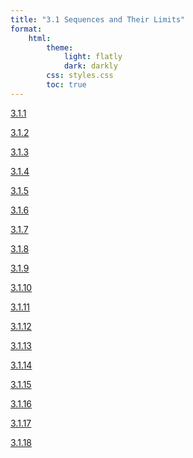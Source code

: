 ```yaml
---
title: "3.1 Sequences and Their Limits"
format:
    html:
        theme:
            light: flatly
            dark: darkly
        css: styles.css
        toc: true
---
```

                                          
[3.1.1](./3.1.1.qmd)
                                          
[3.1.2](./3.1.2.qmd)
                                          
[3.1.3](./3.1.3.qmd)
                                          
[3.1.4](./3.1.4.qmd)
                                          
[3.1.5](./3.1.5.qmd)
                                          
[3.1.6](./3.1.6.qmd)
                                          
[3.1.7](./3.1.7.qmd)
                                          
[3.1.8](./3.1.8.qmd)
                                          
[3.1.9](./3.1.9.qmd)
                                          
[3.1.10](./3.1.10.qmd)
                                          
[3.1.11](./3.1.11.qmd)
                                          
[3.1.12](./3.1.12.qmd)
                                          
[3.1.13](./3.1.13.qmd)
                                          
[3.1.14](./3.1.14.qmd)
                                          
[3.1.15](./3.1.15.qmd)
                                          
[3.1.16](./3.1.16.qmd)
                                          
[3.1.17](./3.1.17.qmd)
                                          
[3.1.18](./3.1.18.qmd)
